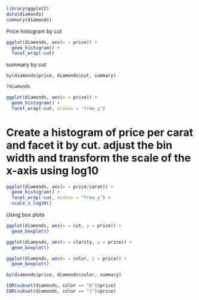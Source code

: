 ```r
library(ggplot2)
data(diamonds)
summary(diamonds)
```

Price histogram by cut
```r
ggplot(diamonds, aes(x = price)) +
  geom_histogram() +
  facet_wrap(~cut)
```

summary by cut
```r
by(diamonds$price, diamonds$cut, summary)
```

```r
?diamonds
```

```r
ggplot(diamonds, aes(x = price)) +
  geom_histogram() +
  facet_wrap(~cut, scales = "free_y")
```
# Create a histogram of price per carat and facet it by cut. adjust the bin width and transform the scale of the x-axis using log10
```r
ggplot(diamonds, aes(x = price/carat)) +
  geom_histogram() +
  facet_wrap(~cut, scales = "free_y") +
  scale_x_log10()
```

Using box plots
```r
ggplot(diamonds, aes(x = cut, y = price)) +
  geom_boxplot()
```

```r
ggplot(diamonds, aes(x = clarity, y = price)) +
  geom_boxplot()
```

```r
ggplot(diamonds, aes(x = color, y = price)) +
  geom_boxplot()

by(diamonds$price, diamonds$color, summary)
```

```r
IQR(subset(diamonds, color == "D")$price)
IQR(subset(diamonds, color == "J")$price)
```


